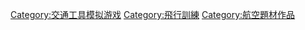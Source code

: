 {{Cat main}}

[[Category:交通工具模拟游戏|Category:交通工具模拟游戏]]
[[Category:飛行訓練|Category:飛行訓練]]
[[Category:航空題材作品|Category:航空題材作品]]